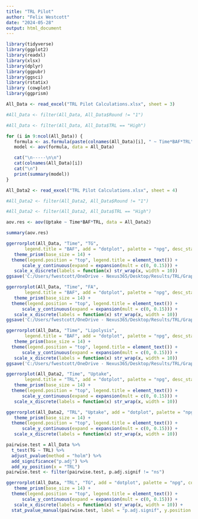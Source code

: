 ```yaml
---
title: "TRL Pilot"
author: "Felix Westcott"
date: "2024-05-28"
output: html_document
---
```


```r

library(tidyverse)
library(ggplot2)
library(readxl)
library(xlsx)
library(dplyr)
library(ggpubr)
library(ggsci)
library(rstatix)
library (cowplot)
library(ggprism)


```

```R

All_Data <- read_excel("TRL Pilot Calculations.xlsx", sheet = 3)

#All_Data <- filter(All_Data, All_Data$Round != "1")

#All_Data <- filter(All_Data, All_Data$TRL == "High")

for (i in 9:ncol(All_Data)) {
   formula <- as.formula(paste(colnames(All_Data)[i], " ~ Time*BAF*TRL", sep=""))
   model <- aov(formula, data = All_Data)

   cat("\n-----\n\n")
   cat(colnames(All_Data)[i])
   cat("\n")
   print(summary(model))
}

All_Data2 <- read_excel("TRL Pilot Calculations.xlsx", sheet = 4)

#All_Data2 <- filter(All_Data2, All_Data$Round != "1")

#All_Data2 <- filter(All_Data2, All_Data$TRL == "High")

aov.res <- aov(Uptake ~ Time*BAF*TRL, data = All_Data2)

summary(aov.res)

```


``` R

ggerrorplot(All_Data, "Time", "TG",
       legend.title = "BAF", add = "dotplot", palette = "npg", desc_stat = "mean_sd", color = "BAF") +
   theme_prism(base_size = 14) +
  theme(legend.position = "top", legend.title = element_text()) +
      scale_y_continuous(expand = expansion(mult = c(0, 0.15))) +
   scale_x_discrete(labels = function(x) str_wrap(x, width = 10))
ggsave('C:/Users/fwestcott/OneDrive - Nexus365/Desktop/Results/TRL/Graphs/TRL TG Pilot.png')

ggerrorplot(All_Data, "Time", "FA",
       legend.title = "BAF", add = "dotplot", palette = "npg", desc_stat = "mean_sd", color = "BAF") +
   theme_prism(base_size = 14) +
  theme(legend.position = "top", legend.title = element_text()) +
      scale_y_continuous(expand = expansion(mult = c(0, 0.15))) +
   scale_x_discrete(labels = function(x) str_wrap(x, width = 10))
ggsave('C:/Users/fwestcott/OneDrive - Nexus365/Desktop/Results/TRL/Graphs/TRL FA Pilot.png')

ggerrorplot(All_Data, "Time", "Lipolysis",
       legend.title = "BAF", add = "dotplot", palette = "npg", desc_stat = "mean_sd", color = "BAF") +
   theme_prism(base_size = 14) +
  theme(legend.position = "top", legend.title = element_text()) +
      scale_y_continuous(expand = expansion(mult = c(0, 0.15))) +
   scale_x_discrete(labels = function(x) str_wrap(x, width = 10))
ggsave('C:/Users/fwestcott/OneDrive - Nexus365/Desktop/Results/TRL/Graphs/TRL Lipolysis Pilot.png')

ggerrorplot(All_Data2, "Time", "Uptake",
       legend.title = "TRL", add = "dotplot", palette = "npg", desc_stat = "mean_sd", color = "TRL") +
   theme_prism(base_size = 14) +
  theme(legend.position = "top", legend.title = element_text()) +
      scale_y_continuous(expand = expansion(mult = c(0, 0.15))) +
   scale_x_discrete(labels = function(x) str_wrap(x, width = 10))

ggerrorplot(All_Data2, "TRL", "Uptake", add = "dotplot", palette = "npg", color = "TRL", desc_stat = "mean_sd") +
   theme_prism(base_size = 14) +
  theme(legend.position = "top", legend.title = element_text()) +
      scale_y_continuous(expand = expansion(mult = c(0, 0.15))) +
   scale_x_discrete(labels = function(x) str_wrap(x, width = 10))

pairwise.test = All_Data %>%
  t_test(TG ~ TRL) %>%
  adjust_pvalue(method = "holm") %>%
  add_significance("p.adj") %>%
  add_xy_position(x = "TRL")
pairwise.test <- filter(pairwise.test, p.adj.signif != "ns")

ggerrorplot(All_Data, "TRL", "TG", add = "dotplot", palette = "npg", color = "TRL", desc_stat = "mean_sd") +
   theme_prism(base_size = 14) +
  theme(legend.position = "top", legend.title = element_text()) +
      scale_y_continuous(expand = expansion(mult = c(0, 0.15))) +
   scale_x_discrete(labels = function(x) str_wrap(x, width = 10)) +
  stat_pvalue_manual(pairwise.test, label = "p.adj.signif", y.position  = 300)



```